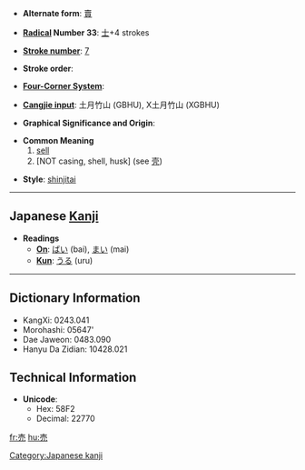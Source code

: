 * '''Alternate form''': [[賣]]

* '''[[Wiktionary:Chinese radical index| Radical]] Number 33''': [[Wiktionary:Chinese radical index 士|士]]+4 strokes

* '''[[Wiktionary:Chinese total strokes index|Stroke number]]''': [[Wiktionary:Chinese total strokes index 7|7]]

* '''Stroke order''': 

* '''[[Wiktionary:Chinese four corner index|Four-Corner System]]''': 

* '''[[Wiktionary:Chinese Cangjie index|Cangjie input]]''': 土月竹山 (GBHU), X土月竹山 (XGBHU)

* '''Graphical Significance and Origin''': 

* '''Common Meaning'''
*# [[sell]]
*# [NOT casing, shell, husk] (see [[壳]])

* '''Style''': [[shinjitai]]

----

== Japanese [[Kanji]] ==

* '''Readings'''
** '''[[On]]''': [[ばい]] (bai), [[まい]] (mai)
** '''[[Kun]]''': [[うる]] (uru)
  

----

== Dictionary Information ==

* KangXi: 0243.041
* Morohashi: 05647'
* Dae Jaweon: 0483.090
* Hanyu Da Zidian: 10428.021

== Technical Information ==

* '''Unicode''':
** Hex: 58F2
** Decimal: 22770

[[Category:Japanese kanji]]

[[fr:売]]
[[hu:売]]